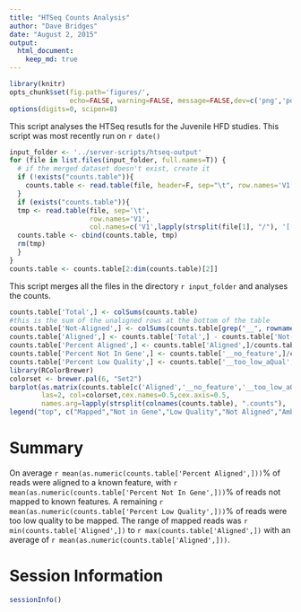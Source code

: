 ```yaml
---
title: "HTSeq Counts Analysis"
author: "Dave Bridges"
date: "August 2, 2015"
output:
  html_document:
    keep_md: true
---
```



```r
library(knitr)
opts_chunk$set(fig.path='figures/',
               echo=FALSE, warning=FALSE, message=FALSE,dev=c('png','pdf'))
options(digits=0, scipen=8)
```

This script analyses the HTSeq resutls for the Juvenile HFD studies.  This script was most recently run on `r date()`

```r
input_folder <- '../server-scripts/htseq-output'
for (file in list.files(input_folder, full.names=T)) {
  # if the merged dataset doesn't exist, create it
  if (!exists("counts.table")){
    counts.table <- read.table(file, header=F, sep="\t", row.names='V1', col.names=c('V1',lapply(strsplit(file[1], "/"), '[[',4)))
  }
  if (exists("counts.table")){
  tmp <- read.table(file, sep='\t', 
                    row.names='V1', 
                    col.names=c('V1',lapply(strsplit(file[1], "/"), '[[',4)))
  counts.table <- cbind(counts.table, tmp)
  rm(tmp)
  }
}
counts.table <- counts.table[2:dim(counts.table)[2]]
```

This script merges all the files in the directory `r input_folder` and analyses the counts.

```r
counts.table['Total',] <- colSums(counts.table)
#this is the sum of the unaligned rows at the bottom of the table
counts.table['Not-Aligned',] <- colSums(counts.table[grep("__", rownames(counts.table)),])
counts.table['Aligned',] <- counts.table['Total',] - counts.table['Not-Aligned',]
counts.table['Percent Aligned',] <- counts.table['Aligned',]/counts.table['Total',] * 100
counts.table['Percent Not In Gene',] <- counts.table['__no_feature',]/counts.table['Total',] * 100
counts.table['Percent Low Quality',] <- counts.table['__too_low_aQual',]/counts.table['Total',] * 100
library(RColorBrewer)
colorset <- brewer.pal(6, "Set2")
barplot(as.matrix(counts.table[c('Aligned','__no_feature','__too_low_aQual','__not_aligned','__ambiguous','__alignment_not_unique'),]), 
        las=2, col=colorset,cex.names=0.5,cex.axis=0.5,
        names.arg=lapply(strsplit(colnames(counts.table), ".counts"), '[[', 1))
legend("top", c("Mapped","Not in Gene","Low Quality","Not Aligned","Ambiguous","Not Unique"), bty="n", fil=colorset, cex = 0.5)
```

# Summary

On average `r mean(as.numeric(counts.table['Percent Aligned',]))`% of reads were aligned to a known feature, with `r mean(as.numeric(counts.table['Percent Not In Gene',]))`% of reads not mapped to known features.  A remaining `r mean(as.numeric(counts.table['Percent Low Quality',]))`% of reads were too low quality to be mapped.  The range of mapped reads was `r min(counts.table['Aligned',])` to `r max(counts.table['Aligned',])` with an average of `r mean(as.numeric(counts.table['Aligned',]))`.


# Session Information

```r
sessionInfo()
```
